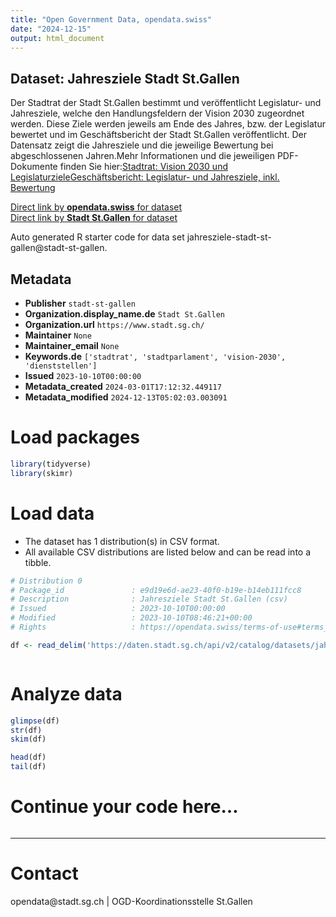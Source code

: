 ```yaml
---
title: "Open Government Data, opendata.swiss"
date: "2024-12-15"
output: html_document
---
```


## Dataset: Jahresziele Stadt St.Gallen

Der Stadtrat der Stadt St.Gallen bestimmt und veröffentlicht Legislatur- und Jahresziele, welche den Handlungsfeldern der Vision 2030 zugeordnet werden. Diese Ziele werden jeweils am Ende des Jahres, bzw. der Legislatur bewertet und im Geschäftsbericht der Stadt St.Gallen veröffentlicht. Der Datensatz zeigt die Jahresziele und die jeweilige Bewertung bei abgeschlossenen Jahren.Mehr Informationen und die jeweiligen PDF-Dokumente finden Sie hier:[Stadtrat: Vision 2030 und Legislaturziele](https://www.stadt.sg.ch/home/verwaltung-politik/demokratie-politik/stadtrat.html)[Geschäftsbericht: Legislatur- und Jahresziele, inkl. Bewertung](https://www.stadt.sg.ch/home/verwaltung-politik/demokratie-politik/geschaeftsbericht.html)

[Direct link by **opendata.swiss** for dataset](https://opendata.swiss/de/dataset/jahresziele-stadt-st-gallen)<br>
[Direct link by **Stadt St.Gallen** for dataset](https://daten.stadt.sg.ch/explore/dataset/jahresziele-stadt-st-gallen/)

Auto generated R starter code for data set jahresziele-stadt-st-gallen@stadt-st-gallen.

## Metadata

- **Publisher** `stadt-st-gallen`
- **Organization.display_name.de** `Stadt St.Gallen`
- **Organization.url** `https://www.stadt.sg.ch/`
- **Maintainer** `None`
- **Maintainer_email** `None`
- **Keywords.de** `['stadtrat', 'stadtparlament', 'vision-2030', 'dienststellen']`
- **Issued** `2023-10-10T00:00:00`
- **Metadata_created** `2024-03-01T17:12:32.449117`
- **Metadata_modified** `2024-12-13T05:02:03.003091`


# Load packages

```r

library(tidyverse)
library(skimr)

```

# Load data

-   The dataset has 1 distribution(s) in CSV format.
-   All available CSV distributions are listed below and can be read into a tibble.

```r

# Distribution 0
# Package_id               : e9d19e6d-ae23-40f0-b19e-b14eb111fcc8
# Description              : Jahresziele Stadt St.Gallen (csv)
# Issued                   : 2023-10-10T00:00:00
# Modified                 : 2023-10-10T08:46:21+00:00
# Rights                   : https://opendata.swiss/terms-of-use#terms_by

df <- read_delim('https://daten.stadt.sg.ch/api/v2/catalog/datasets/jahresziele-stadt-st-gallen/exports/csv?use_labels=true')



```

# Analyze data

```r

glimpse(df)
str(df)
skim(df)

head(df)
tail(df)

```

# Continue your code here...

```r

```

------------------------------------------------------------------------

# Contact

opendata@stadt.sg.ch | OGD-Koordinationsstelle St.Gallen
